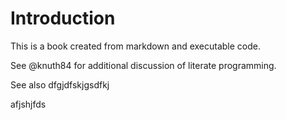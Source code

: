 # Introduction

This is a book created from markdown and executable code.

See @knuth84 for additional discussion of literate programming.

See also 
 dfgjdfskjgsdfkj 
 
  afjshjfds

